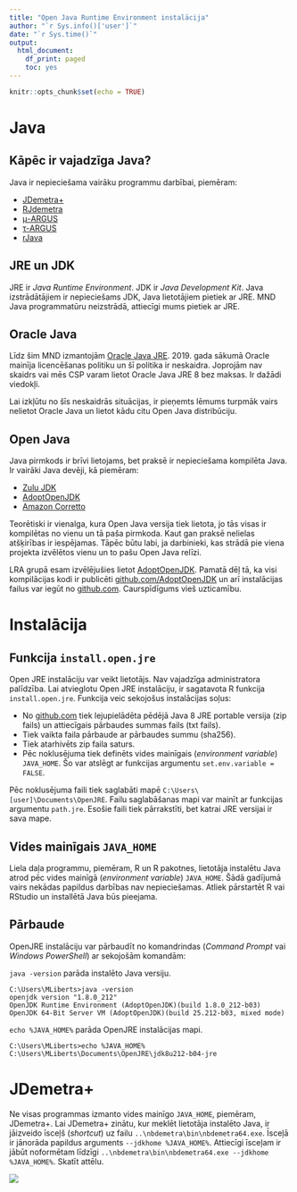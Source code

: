 ```yaml
---
title: "Open Java Runtime Environment instalācija"
author: "`r Sys.info()['user']`"
date: "`r Sys.time()`"
output:
  html_document:
    df_print: paged
    toc: yes
---
```


```r
knitr::opts_chunk$set(echo = TRUE)
```

# Java

## Kāpēc ir vajadzīga Java?

Java ir nepieciešama vairāku programmu darbībai, piemēram:

- [JDemetra+](https://github.com/jdemetra/jdemetra-app/releases)
- [RJdemetra](https://jdemetra.github.io/rjdemetra/)
- [μ-ARGUS](http://research.cbs.nl/casc/mu.htm)
- [τ-ARGUS](http://research.cbs.nl/casc/tau.htm)
- [rJava](http://rforge.net/rJava/)


## JRE un JDK

JRE ir *Java Runtime Environment*. JDK ir *Java Development Kit*. Java izstrādātājiem ir nepieciešams JDK, Java lietotājiem pietiek ar JRE. MND Java programmatūru neizstrādā, attiecīgi mums pietiek ar JRE.


## Oracle Java

Līdz šim MND izmantojām [Oracle Java JRE](https://www.oracle.com/technetwork/java/javase/downloads/jre8-downloads-2133155.html). 2019. gada sākumā Oracle mainīja licencēšanas politiku un šī politika ir neskaidra. Joprojām nav skaidrs vai mēs CSP varam lietot Oracle Java JRE 8 bez maksas. Ir dažādi viedokļi.

Lai izkļūtu no šīs neskaidrās situācijas, ir pieņemts lēmums turpmāk vairs nelietot Oracle Java un lietot kādu citu Open Java distribūciju.


## Open Java

Java pirmkods ir brīvi lietojams, bet praksē ir nepieciešama kompilēta Java. Ir vairāki Java devēji, kā piemēram:

- [Zulu JDK](https://www.azul.com/downloads/zulu/)
- [AdoptOpenJDK](https://adoptopenjdk.net/)
- [Amazon Corretto](https://aws.amazon.com/corretto/)

Teorētiski ir vienalga, kura Open Java versija tiek lietota, jo tās visas ir kompilētas no vienu un tā paša pirmkoda. Kaut gan praksē nelielas atšķirības ir iespējamas. Tāpēc būtu labi, ja darbinieki, kas strādā pie viena projekta izvēlētos vienu un to pašu Open Java relīzi.

LRA grupā esam izvēlējušies lietot [AdoptOpenJDK](https://adoptopenjdk.net/). Pamatā dēļ tā, ka visi kompilācijas kodi ir publicēti [github.com/AdoptOpenJDK](https://github.com/AdoptOpenJDK) un arī instalācijas failus var iegūt no [github.com](https://github.com/AdoptOpenJDK/openjdk8-binaries/releases). Caurspīdīgums vieš uzticamību.


# Instalācija

## Funkcija `install.open.jre`

Open JRE instalāciju var veikt lietotājs. Nav vajadzīga administratora palīdzība. Lai atvieglotu Open JRE instalāciju, ir sagatavota R funkcija `install.open.jre`. Funkcija veic sekojošus instalācijas soļus:

- No [github.com](https://github.com/AdoptOpenJDK/openjdk8-binaries/releases) tiek lejupielādēta pēdējā Java 8 JRE portable versija (zip fails) un attiecīgais pārbaudes summas fails (txt fails).
- Tiek vaikta faila pārbaude ar pārbaudes summu (sha256).
- Tiek atarhivēts zip faila saturs.
- Pēc noklusējuma tiek definēts vides mainīgais (*environment variable*) `JAVA_HOME`. Šo var atslēgt ar funkcijas argumentu `set.env.variable = FALSE`.

Pēc noklusējuma faili tiek saglabāti mapē `C:\Users\[user]\Documents\OpenJRE`. Failu saglabāšanas mapi var mainīt ar funkcijas argumentu `path.jre`. Esošie faili tiek pārrakstīti, bet katrai JRE versijai ir sava mape.



## Vides mainīgais `JAVA_HOME`

Liela daļa programmu, piemēram, R un R pakotnes, lietotāja instalētu Java atrod pēc vides mainīgā (*environment variable*) `JAVA_HOME`. Šādā gadījumā vairs nekādas papildus darbības nav nepieciešamas. Atliek pārstartēt R vai RStudio un installētā Java būs pieejama.


## Pārbaude

OpenJRE instalāciju var pārbaudīt no komandrindas (*Command Prompt* vai *Windows PowerShell*) ar sekojošām komandām:

`java -version` parāda instalēto Java versiju.

```
C:\Users\MLiberts>java -version
openjdk version "1.8.0_212"
OpenJDK Runtime Environment (AdoptOpenJDK)(build 1.8.0_212-b03)
OpenJDK 64-Bit Server VM (AdoptOpenJDK)(build 25.212-b03, mixed mode)
```

`echo %JAVA_HOME%` parāda OpenJRE instalācijas mapi.

```
C:\Users\MLiberts>echo %JAVA_HOME%
C:\Users\MLiberts\Documents\OpenJRE\jdk8u212-b04-jre
```



# JDemetra+

Ne visas programmas izmanto vides mainīgo `JAVA_HOME`, piemēram, JDemetra+. Lai JDemetra+ zinātu, kur meklēt lietotāja instalēto Java, ir jāizveido īsceļš (*shortcut*) uz failu `..\nbdemetra\bin\nbdemetra64.exe`. Īsceļā ir jānorāda papildus arguments `--jdkhome %JAVA_HOME%`. Attiecīgi īsceļam ir jābūt noformētam līdzīgi `..\nbdemetra\bin\nbdemetra64.exe --jdkhome %JAVA_HOME%`. Skatīt attēlu.

![](JDemetra-target.png)
